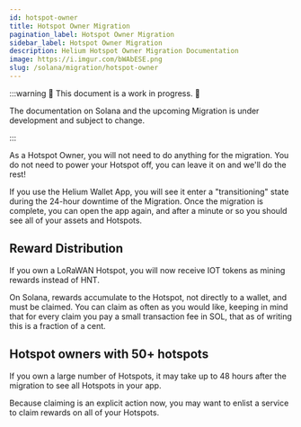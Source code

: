 ```yaml
---
id: hotspot-owner
title: Hotspot Owner Migration
pagination_label: Hotspot Owner Migration
sidebar_label: Hotspot Owner Migration
description: Helium Hotspot Owner Migration Documentation
image: https://i.imgur.com/bWAbESE.png
slug: /solana/migration/hotspot-owner
---
```



:::warning 🚧 This document is a work in progress. 🚧

The documentation on Solana and the upcoming Migration is under development and subject to change.

:::

As a Hotspot Owner, you will not need to do anything for the migration. You do not need to power
your Hotspot off, you can leave it on and we'll do the rest!

If you use the Helium Wallet App, you will see it enter a "transitioning" state during the 24-hour
downtime of the Migration. Once the migration is complete, you can open the app again, and after a
minute or so you should see all of your assets and Hotspots.

## Reward Distribution

If you own a LoRaWAN Hotspot, you will now receive IOT tokens as mining rewards instead of HNT.

On Solana, rewards accumulate to the Hotspot, not directly to a wallet, and must be claimed. You can
claim as often as you would like, keeping in mind that for every claim you pay a small transaction
fee in SOL, that as of writing this is a fraction of a cent.

## Hotspot owners with 50+ hotspots

If you own a large number of Hotspots, it may take up to 48 hours after the migration to see all
Hotspots in your app.

Because claiming is an explicit action now, you may want to enlist a service to claim rewards on all
of your Hotspots.

<!-- TODO: Service -->
